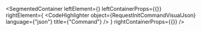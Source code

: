 
<SegmentedContainer
  leftElement={<RequestInitCommandDesc />}
  leftContainerProps={{}}
  rightElement={
    <CodeHighlighter
      object={RequestInitCommandVisualJson}
      language={"json"}
      title={"Command"}
    />
  }
  rightContainerProps={{}}
/>
